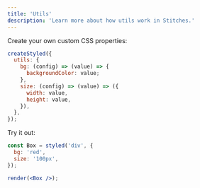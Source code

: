 ```yaml
---
title: 'Utils'
description: 'Learn more about how utils work in Stitches.'
---
```


Create your own custom CSS properties:

```jsx
createStyled({
  utils: {
    bg: (config) => (value) => {
      backgroundColor: value;
    },
    size: (config) => (value) => ({
      width: value,
      height: value,
    }),
  },
});
```

Try it out:

```jsx live manual
const Box = styled('div', {
  bg: 'red',
  size: '100px',
});

render(<Box />);
```
